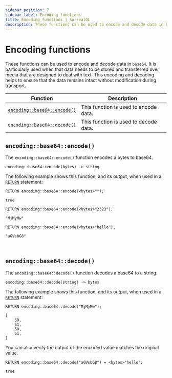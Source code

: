 ```yaml
---
sidebar_position: 7
sidebar_label: Encoding functions
title: Encoding functions | SurrealQL
description: These functions can be used to encode and decode data in base64. It is particularly used when that data needs to be stored and transferred over media that are designed to deal with text. This encoding and decoding helps to ensure that the data remains intact without modification during transport.
---
```


# Encoding functions

These functions can be used to encode and decode data in `base64`. It is particularly used when that data needs to be stored and transferred over media that are designed to deal with text. This encoding and decoding helps to ensure that the data remains intact without modification during transport.

<table>
  <thead>
    <tr>
      <th scope="col">Function</th>
      <th scope="col">Description</th>
    </tr>
  </thead>
  <tbody>
    <tr>
      <td scope="row" data-label="Function"><a href="#encodingbase64encode"><code>encoding::base64::encode()</code></a></td>
      <td scope="row" data-label="Description"> This function is used to encode data. </td>
    </tr>
    <tr>
      <td scope="row" data-label="Function"><a href="#encodingbase64decode"><code>encoding::base64::decode()</code></a></td>
      <td scope="row" data-label="Description">This function is used to decode data.</td>
    </tr>
  </tbody>
</table>

## `encoding::base64::encode()`

The `encoding::base64::encode()` function encodes a bytes to base64.

```surql title="API DEFINITION"
encoding::base64::encode(bytes) -> string
```
The following example shows this function, and its output, when used in a [`RETURN`](/docs/surrealdb/surrealql/statements/return) statement:

```surql
RETURN encoding::base64::encode(<bytes>"");

true
```
```surql
RETURN encoding::base64::encode(<bytes>"2323");

"MjMyMw"
```

```surql
RETURN encoding::base64::encode(<bytes>"hello");

"aGVsbG8"
```

<br />

## `encoding::base64::decode()`

The `encoding::base64::decode()` function decodes a base64 to a string.

```surql title="API DEFINITION"
encoding::base64::decode(string) -> bytes
```
The following example shows this function, and its output, when used in a [`RETURN`](/docs/surrealdb/surrealql/statements/return) statement:

```surql
RETURN encoding::base64::decode("MjMyMw");

[
    50,
    51,
    50,
    51,
]
```

You can also verify the output of the encoded value matches the original value. 

```surql
RETURN encoding::base64::decode("aGVsbG8") = <bytes>"hello";

true
```

<br /><br />